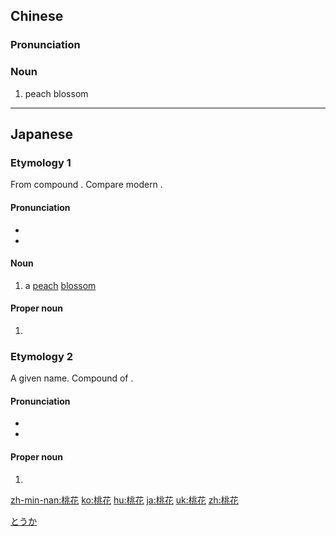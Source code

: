 ==Chinese==
{{zh-forms}}

===Pronunciation===
{{zh-pron
|m=táohuā
|c=tou4 faa1
|h=pfs=thò-fâ
|mn=qz,tw,xm:thô-hoe/zz:thô-hoa
|w=3dau ho
|mc=y
|cat=n
}}

===Noun===
{{zh-noun}}

# peach blossom

{{zh-cat|Advanced|Flowers}}

----

==Japanese==

===Etymology 1===
{{ja-kanjitab|とう|か|yomi=o}}
From {{etyl|ltc|ja|sort=とうか}} compound {{m|ltc|桃花|tr=daw xwæ}}. Compare modern {{cog|zh|桃花|tr=táohuā}}.

====Pronunciation====
* {{l|ja|sc=Latn|音読み|On'yomi}}
* {{IPA|lang=ja|[to̞ːka̠]}}

====Noun====
{{ja-noun|とうか|hhira=たうくわ}}

# a [[peach]] [[blossom]]

====Proper noun====
{{ja-pos|proper|とうか|hhira=たうくわ}}

# {{given name|female|lang=ja|sort=とうか}}

===Etymology 2===
{{ja-kanjitab|もも|か|yomi=y}}
A given name. Compound of {{compound|lang=ja|sort=ももか|桃|tr1=momo|t1=peach|pos1={{l|ja|sc=Latn|訓読み|''kun'yomi''}}|花|tr2=ka|t2=flower|pos2={{l|ja|sc=Latn|音読み|''on'yomi''}}}}.

====Pronunciation====
* {{l|ja|sc=Latn|湯桶読み|Yutōyomi}}
* {{IPA|lang=ja|[mo̞mo̞ka̠]}}

====Proper noun====
{{ja-pos|proper|ももか|hhira=もゝくわ}}

# {{given name|female|lang=ja|sort=ももか}}

[[Category:ja:Flowers|とうか]]

[[zh-min-nan:桃花]]
[[ko:桃花]]
[[hu:桃花]]
[[ja:桃花]]
[[uk:桃花]]
[[zh:桃花]]